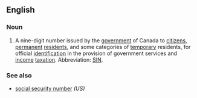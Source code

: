 ==English==
{{wikipedia}}

===Noun===
{{en-noun|head=[[social]] [[insurance]] [[number]]}}

# {{context|Canada|lang=en}} A nine-digit number issued by the [[government]] of Canada to [[citizen]]s, [[permanent]] [[resident]]s, and some categories of [[temporary]] residents, for official [[identification]] in the provision of government services and [[income]] [[taxation]]. Abbreviation: [[SIN]].

===See also===
* [[social security number]] ''(US)''